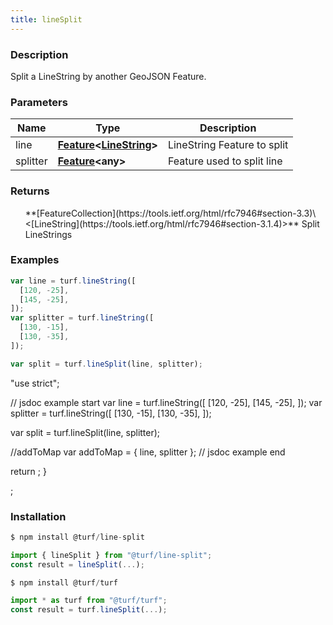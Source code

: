 ```yaml
---
title: lineSplit
---
```


    
### Description

Split a LineString by another GeoJSON Feature.

### Parameters

| Name     | Type                                                                                                                             | Description                 |
| -------- | -------------------------------------------------------------------------------------------------------------------------------- | --------------------------- |
| line     | **[Feature](https://tools.ietf.org/html/rfc7946#section-3.2)\<[LineString](https://tools.ietf.org/html/rfc7946#section-3.1.4)>** | LineString Feature to split |
| splitter | **[Feature](https://tools.ietf.org/html/rfc7946#section-3.2)\<any>**                                                             | Feature used to split line  |

### Returns

<ul>
  **[FeatureCollection](https://tools.ietf.org/html/rfc7946#section-3.3)\<[LineString](https://tools.ietf.org/html/rfc7946#section-3.1.4)>** Split LineStrings

</ul>

### Examples

```javascript
var line = turf.lineString([
  [120, -25],
  [145, -25],
]);
var splitter = turf.lineString([
  [130, -15],
  [130, -35],
]);

var split = turf.lineSplit(line, splitter);
```

  "use strict";

  // jsdoc example start
  var line = turf.lineString([
    [120, -25],
    [145, -25],
  ]);
  var splitter = turf.lineString([
    [130, -15],
    [130, -35],
  ]);

  var split = turf.lineSplit(line, splitter);

  //addToMap
  var addToMap = { line, splitter };
  // jsdoc example end

  return <ExampleMap addToMap={addToMap} />;
}

<Map0 />;

### Installation

```javascript
$ npm install @turf/line-split

import { lineSplit } from "@turf/line-split";
const result = lineSplit(...);
```

```javascript
$ npm install @turf/turf

import * as turf from "@turf/turf";
const result = turf.lineSplit(...);
```

